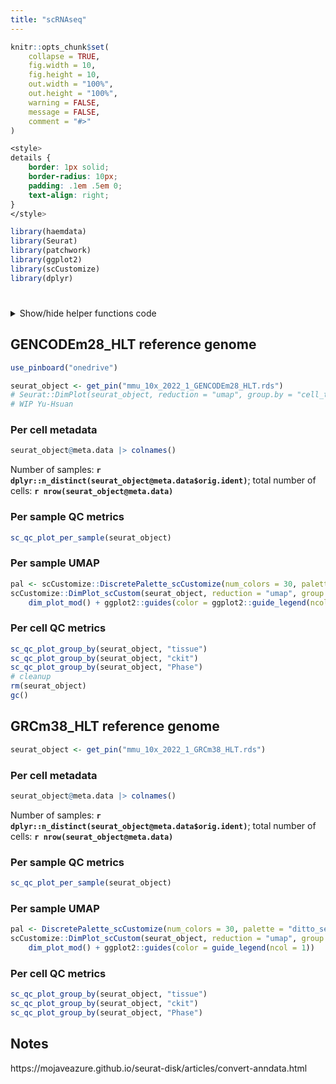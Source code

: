```yaml
---
title: "scRNAseq"
---
```


```r
knitr::opts_chunk$set(
    collapse = TRUE,
    fig.width = 10,
    fig.height = 10,
    out.width = "100%",
    out.height = "100%",
    warning = FALSE,
    message = FALSE,
    comment = "#>"
)
```

```css
<style>
details {
    border: 1px solid;
    border-radius: 10px;
    padding: .1em .5em 0;
    text-align: right;
}
</style>
```

```r
library(haemdata)
library(Seurat)
library(patchwork)
library(ggplot2)
library(scCustomize)
library(dplyr)
```

# {.tabset .tabset-fade}

<details>
<summary>Show/hide helper functions code</summary>
```r
#' Make a simplified UMAP plot
#'
#' See https://twitter.com/samuel_marsh/status/1526550833479008257
#' Code https://twitter.com/timoast/status/1526237116035891200/photo/1
#'
#' @param x a ggpplot object from Seurat::DimPlot
#' @return a DimPlot with a simplified UMAP theme
#' @rdname dim_plot_mod
dim_plot_mod <- function(x) {
    p1 <- x + theme_void()
    p2 <- ggplot(data.frame(x = 100, y = 100), aes(x = x, y = y)) +
        geom_point() +
        xlim(c(0, 10)) +
        ylim(c(0, 10)) +
        theme_classic() +
        ylab("UMAP2") +
        xlab("UMAP1") +
        theme(
            axis.text.y = element_blank(),
            axis.text.x = element_blank(),
            axis.ticks = element_blank(),
            axis.line = element_line(
                arrow = arrow(length = unit(0.5, "cm"), type = "closed")
            )
        )
    layout <- c(
        patchwork::area(t = 1, l = 2, b = 11, r = 11),
        patchwork::area(t = 10, l = 1, b = 12, r = 2)
    )

    p1 + p2 + patchwork::plot_layout(design = layout)
}

#' Make a QC patchwork plot of per-sample scRNAseq data
#' - Genes per cell
#' - UMIs per cell
#' - log(UMIs per cell)
#' - % mtDNA per cell
#'
#' See https://samuel-marsh.github.io/scCustomize/articles/QC_Plots.html
#'
#' @param seurat_object a Seurat object
#' @return a patchwork plot of the QC data
#' @rdname dim_plot_mod
sc_qc_plot_per_sample <- function(seurat_object) {
    pal <- scCustomize::DiscretePalette_scCustomize(num_colors = 30, palette = "ditto_seq")
    Seurat::Idents(seurat_object) <- "orig.ident"
    n1 <- scCustomize::QC_Plot_UMIvsGene(
        seurat_object,
        low_cutoff_gene = 800,
        high_cutoff_gene = 5500,
        low_cutoff_UMI = 500,
        high_cutoff_UMI = 50000,
        colors_use = pal,
        x_axis_label = "UMIs per Cell",
        y_axis_label = "Genes per Cell"
    ) +
        theme(legend.position = "none", axis.text.x = element_text(angle = 45, hjust = 1)) +
        labs(title = "Cells by Sample ID")
    n2 <- scCustomize::QC_Plot_UMIvsGene(
        seurat_object,
        meta_gradient_name = "percent_mt",
        low_cutoff_gene = 800,
        high_cutoff_gene = 5500,
        high_cutoff_UMI = 45000,
        x_axis_label = "UMIs per Cell",
        y_axis_label = "Genes per Cell"
    ) +
        theme(axis.text.x = element_text(angle = 45, hjust = 1)) +
        labs(title = "Cells by % mtDNA")

    upper <- patchwork::wrap_plots(n1, n2, nrow = 1)

    p1 <- scCustomize::QC_Plots_Genes(seurat_object, low_cutoff = 800, high_cutoff = 5500, pt.size = 0, plot_title = "Genes per cell", raster = TRUE, colors_use = pal)
    p2 <- scCustomize::QC_Plots_Feature(seurat_object, feature = "percent_ribo", low_cutoff = 5, pt.size = 0, plot_title = "% rRNA per cell", raster = TRUE, colors_use = pal)
    p3 <- scCustomize::QC_Plots_UMIs(seurat_object, low_cutoff = 1200, high_cutoff = 45000, pt.size = 0, y_axis_log = TRUE, plot_title = "log(UMIs per cell)", raster = TRUE, colors_use = pal)
    p4 <- scCustomize::QC_Plots_Feature(seurat_object, feature = "percent_mt", high_cutoff = 20, pt.size = 0, plot_title = "% mtDNA per cell", raster = TRUE, colors_use = pal)

    lower <- patchwork::wrap_plots(p1, p2, p3, p4, nrow = 2) &
        ggplot2::theme(plot.title = element_text(size = 10), legend.position = "none", axis.text = element_text(size = 8))

    patchwork::wrap_plots(upper, lower, nrow = 2)
}

#' Make a QC plot of per-sample median per-cell values
#' Median values per sample:
#' - Genes per cell
#' - UMIs per cell
#' - percent mt per cell
#'
#' See https://samuel-marsh.github.io/scCustomize/articles/QC_Plots.html
#'
#' @param seurat_object a Seurat object
#' @param group_by a meta.data column with fewer than 8 unique values to group by
#' @return a patchwork plot of the QC data
#' @rdname dim_plot_mod
sc_qc_plot_group_by <- function(seurat_object, group_by) {
    pal <- DiscretePalette_scCustomize(num_colors = 30, palette = "ditto_seq")

    d1 <- Seurat::DimPlot(seurat_object, reduction = "umap", group.by = {{ group_by }}, cols = pal) |>
        dim_plot_mod()
    my_theme <- ggplot2::theme(plot.title = element_blank(), legend.position = "none", axis.text.y = element_text(size = 9))
    p1 <- scCustomize::Plot_Median_Genes(seurat_object, group_by = {{ group_by }}, colors_use = pal) + my_theme
    p2 <- scCustomize::Plot_Median_UMIs(seurat_object, group_by = {{ group_by }}, colors_use = pal) + my_theme
    p3 <- scCustomize::Plot_Median_Other(seurat_object, median_var = "percent_mt", group_by = {{ group_by }}, colors_use = pal) + my_theme
    p4 <- scCustomize::Plot_Median_Other(seurat_object, median_var = "percent_ribo", group_by = {{ group_by }}, colors_use = pal) + my_theme
    p5 <- scCustomize::Plot_Median_Other(seurat_object, median_var = "percent_myh11", group_by = {{ group_by }}, colors_use = pal) + my_theme
    p6 <- scCustomize::Plot_Cells_per_Sample(seurat_object, group_by = {{ group_by }}, colors_use = pal) + my_theme

    layout <- "
        AAA#G
        AAA#G
        BCDEF
        "

    patchwork::wrap_plots(A = d1, B = p1, C = p2, D = p3, E = p4, F = p5, G = p6, design = layout)
}
```
</details>

## GENCODEm28_HLT reference genome {.tabset .tabset-fade}

```r
use_pinboard("onedrive")

seurat_object <- get_pin("mmu_10x_2022_1_GENCODEm28_HLT.rds")
# Seurat::DimPlot(seurat_object, reduction = "umap", group.by = "cell_type")
# WIP Yu-Hsuan
```

### Per cell metadata
```r
seurat_object@meta.data |> colnames()
```

Number of samples: **`r dplyr::n_distinct(seurat_object@meta.data$orig.ident)`**; total number of cells: **`r nrow(seurat_object@meta.data)`**

### Per sample QC metrics
```r
sc_qc_plot_per_sample(seurat_object)
```

### Per sample UMAP
```r
pal <- scCustomize::DiscretePalette_scCustomize(num_colors = 30, palette = "ditto_seq")
scCustomize::DimPlot_scCustom(seurat_object, reduction = "umap", group.by = "orig.ident", colors_use = pal) |>
    dim_plot_mod() + ggplot2::guides(color = ggplot2::guide_legend(ncol = 2))
```

### Per cell QC metrics
```r
sc_qc_plot_group_by(seurat_object, "tissue")
sc_qc_plot_group_by(seurat_object, "ckit")
sc_qc_plot_group_by(seurat_object, "Phase")
# cleanup
rm(seurat_object)
gc()
```

## GRCm38_HLT reference genome {.tabset .tabset-fade}
```r
seurat_object <- get_pin("mmu_10x_2022_1_GRCm38_HLT.rds")
```

### Per cell metadata
```r
seurat_object@meta.data |> colnames()
```

Number of samples: **`r dplyr::n_distinct(seurat_object@meta.data$orig.ident)`**; total number of cells: **`r nrow(seurat_object@meta.data)`**

### Per sample QC metrics
```r
sc_qc_plot_per_sample(seurat_object)
```

### Per sample UMAP
```r
pal <- DiscretePalette_scCustomize(num_colors = 30, palette = "ditto_seq")
scCustomize::DimPlot_scCustom(seurat_object, reduction = "umap", group.by = "orig.ident", colors_use = pal) |>
    dim_plot_mod() + ggplot2::guides(color = guide_legend(ncol = 1))
```

### Per cell QC metrics
```r
sc_qc_plot_group_by(seurat_object, "tissue")
sc_qc_plot_group_by(seurat_object, "ckit")
sc_qc_plot_group_by(seurat_object, "Phase")
```

## Notes
https://mojaveazure.github.io/seurat-disk/articles/convert-anndata.html
